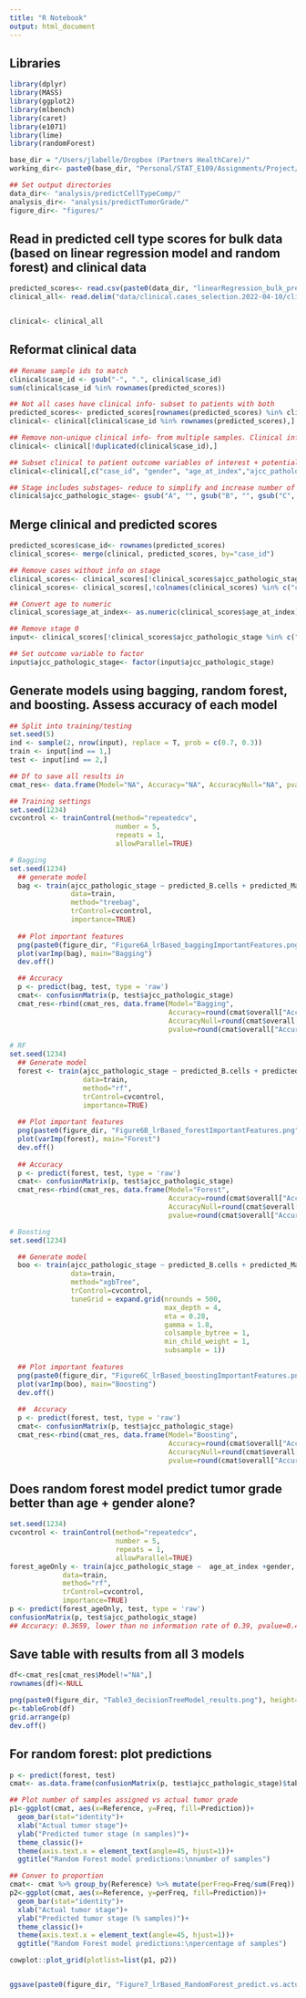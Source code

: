 ```yaml
---
title: "R Notebook"
output: html_document
---
```


## Libraries
```r
library(dplyr)
library(MASS)
library(ggplot2)
library(mlbench)
library(caret)
library(e1071)
library(lime)
library(randomForest)
```

```r
base_dir = "/Users/jlabelle/Dropbox (Partners HealthCare)/"
working_dir<- paste0(base_dir, "Personal/STAT_E109/Assignments/Project/")

## Set output directories
data_dir<- "analysis/predictCellTypeComp/"
analysis_dir<- "analysis/predictTumorGrade/"
figure_dir<- "figures/"
```

## Read in predicted cell type scores for bulk data (based on linear regression model and random forest) and clinical data
```r
predicted_scores<- read.csv(paste0(data_dir, "linearRegression_bulk_predicted_cellProp.csv"), row.names = "X")
clinical_all<- read.delim("data/clinical.cases_selection.2022-04-10/clinical.tsv")


clinical<- clinical_all
```

## Reformat clinical data
```r
## Rename sample ids to match
clinical$case_id <- gsub("-", ".", clinical$case_id)
sum(clinical$case_id %in% rownames(predicted_scores))

## Not all cases have clinical info- subset to patients with both
predicted_scores<- predicted_scores[rownames(predicted_scores) %in% clinical$case_id,]
clinical<- clinical[clinical$case_id %in% rownames(predicted_scores),]

## Remove non-unique clinical info- from multiple samples. Clinical info is the same.
clinical<- clinical[!duplicated(clinical$case_id),]

## Subset clinical to patient outcome variables of interest + potential variables to control for
clinical<-clinical[,c("case_id", "gender", "age_at_index","ajcc_pathologic_stage")]

## Stage includes substages- reduce to simplify and increase number of cases per stage
clinical$ajcc_pathologic_stage<- gsub("A", "", gsub("B", "", gsub("C", "", clinical$ajcc_pathologic_stage)))
```

## Merge clinical and predicted scores
```r
predicted_scores$case_id<- rownames(predicted_scores)
clinical_scores<- merge(clinical, predicted_scores, by="case_id")

## Remove cases without info on stage
clinical_scores<- clinical_scores[!clinical_scores$ajcc_pathologic_stage %in% c("'--", "Not Reported"),]
clinical_scores<- clinical_scores[,!colnames(clinical_scores) %in% c("case_id")]

## Convert age to numeric
clinical_scores$age_at_index<- as.numeric(clinical_scores$age_at_index)

## Remove stage 0
input<- clinical_scores[!clinical_scores$ajcc_pathologic_stage %in% c("Stage 0"), ]

## Set outcome variable to factor
input$ajcc_pathologic_stage<- factor(input$ajcc_pathologic_stage)
```


## Generate models using bagging, random forest, and boosting. Assess accuracy of each model
```r
## Split into training/testing
set.seed(5)
ind <- sample(2, nrow(input), replace = T, prob = c(0.7, 0.3))
train <- input[ind == 1,]
test <- input[ind == 2,]

## Df to save all results in
cmat_res<- data.frame(Model="NA", Accuracy="NA", AccuracyNull="NA", pvalue="NA")

## Training settings
set.seed(1234) 
cvcontrol <- trainControl(method="repeatedcv", 
                          number = 5,
                          repeats = 1,
                          allowParallel=TRUE)

# Bagging
set.seed(1234) 
  ## generate model
  bag <- train(ajcc_pathologic_stage ~ predicted_B.cells + predicted_Macrophages + predicted_Endothelialcells + predicted_CAFs + predicted_melanoma+ age_at_index +gender, 
               data=train,
               method="treebag",
               trControl=cvcontrol,
               importance=TRUE)
  
  ## Plot important features
  png(paste0(figure_dir, "Figure6A_lrBased_baggingImportantFeatures.png"), width=500, height=300)
  plot(varImp(bag), main="Bagging")
  dev.off()

  ## Accuracy
  p <- predict(bag, test, type = 'raw')
  cmat<- confusionMatrix(p, test$ajcc_pathologic_stage)
  cmat_res<-rbind(cmat_res, data.frame(Model="Bagging", 
                                       Accuracy=round(cmat$overall["Accuracy"],3),
                                       AccuracyNull=round(cmat$overall["AccuracyNull"],3),
                                       pvalue=round(cmat$overall["AccuracyPValue"], 6)))

# RF
set.seed(1234)
  ## Generate model
  forest <- train(ajcc_pathologic_stage ~ predicted_B.cells + predicted_Macrophages + predicted_Endothelialcells + predicted_CAFs + predicted_melanoma+ age_at_index +gender , 
                  data=train,
                  method="rf",
                  trControl=cvcontrol,
                  importance=TRUE)
  
  ## Plot important features
  png(paste0(figure_dir, "Figure6B_lrBased_forestImportantFeatures.png"), width=500, height=300)
  plot(varImp(forest), main="Forest")
  dev.off()
  
  ## Accuracy
  p <- predict(forest, test, type = 'raw')
  cmat<- confusionMatrix(p, test$ajcc_pathologic_stage)
  cmat_res<-rbind(cmat_res, data.frame(Model="Forest", 
                                       Accuracy=round(cmat$overall["Accuracy"],3),
                                       AccuracyNull=round(cmat$overall["AccuracyNull"],3),
                                       pvalue=round(cmat$overall["AccuracyPValue"], 6)))

# Boosting
set.seed(1234)

  ## Generate model
  boo <- train(ajcc_pathologic_stage ~ predicted_B.cells + predicted_Macrophages + predicted_Endothelialcells + predicted_CAFs + predicted_melanoma+ age_at_index +gender, 
               data=train,
               method="xgbTree",   
               trControl=cvcontrol,
               tuneGrid = expand.grid(nrounds = 500,
                                      max_depth = 4,
                                      eta = 0.28,
                                      gamma = 1.8,
                                      colsample_bytree = 1,
                                      min_child_weight = 1,
                                      subsample = 1))
  
  ## Plot important features
  png(paste0(figure_dir, "Figure6C_lrBased_boostingImportantFeatures.png"), width=500, height=300)
  plot(varImp(boo), main="Boosting")
  dev.off()
  
  ##  Accuracy
  p <- predict(forest, test, type = 'raw')
  cmat<- confusionMatrix(p, test$ajcc_pathologic_stage)
  cmat_res<-rbind(cmat_res, data.frame(Model="Boosting", 
                                       Accuracy=round(cmat$overall["Accuracy"],3),
                                       AccuracyNull=round(cmat$overall["AccuracyNull"],3),
                                       pvalue=round(cmat$overall["AccuracyPValue"], 6)))

```

## Does random forest model predict tumor grade better than age + gender alone?
```r
set.seed(1234) 
cvcontrol <- trainControl(method="repeatedcv", 
                          number = 5,
                          repeats = 1,
                          allowParallel=TRUE)
forest_ageOnly <- train(ajcc_pathologic_stage ~  age_at_index +gender, 
             data=train,
             method="rf",
             trControl=cvcontrol,
             importance=TRUE)
p <- predict(forest_ageOnly, test, type = 'raw')
confusionMatrix(p, test$ajcc_pathologic_stage)
## Accuracy: 0.3659, lower than no information rate of 0.39, pvalue=0.432
```

## Save table with results from all 3 models
```r
df<-cmat_res[cmat_res$Model!="NA",]
rownames(df)<-NULL

png(paste0(figure_dir, "Table3_decisionTreeModel_results.png"), height=100, width=500)
p<-tableGrob(df)
grid.arrange(p)
dev.off()
```

## For random forest: plot predictions
```r
p <- predict(forest, test)
cmat<- as.data.frame(confusionMatrix(p, test$ajcc_pathologic_stage)$table)

## Plot number of samples assigned vs actual tumor grade
p1<-ggplot(cmat, aes(x=Reference, y=Freq, fill=Prediction))+
  geom_bar(stat="identity")+
  xlab("Actual tumor stage")+
  ylab("Predicted tumor stage (n samples)")+
  theme_classic()+
  theme(axis.text.x = element_text(angle=45, hjust=1))+
  ggtitle("Random Forest model predictions:\nnumber of samples")

## Conver to proportion
cmat<- cmat %>% group_by(Reference) %>% mutate(perFreq=Freq/sum(Freq)) %>% as.data.frame()
p2<-ggplot(cmat, aes(x=Reference, y=perFreq, fill=Prediction))+
  geom_bar(stat="identity")+
  xlab("Actual tumor stage")+
  ylab("Predicted tumor stage (% samples)")+
  theme_classic()+
  theme(axis.text.x = element_text(angle=45, hjust=1))+
  ggtitle("Random Forest model predictions:\npercentage of samples")

cowplot::plot_grid(plotlist=list(p1, p2))


ggsave(paste0(figure_dir, "Figure7_lrBased_RandomForest_predict.vs.actual_testing.png") ,width=7, height=3)
```